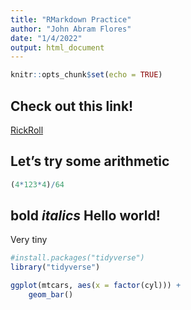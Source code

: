 ```yaml
---
title: "RMarkdown Practice"
author: "John Abram Flores"
date: "1/4/2022"
output: html_document
---
```


```r
knitr::opts_chunk$set(echo = TRUE)
```


## Check out this link!
[RickRoll](https://www.youtube.com/watch?v=dQw4w9WgXcQ)

## Let's try some arithmetic

```r
(4*123*4)/64
```

## **bold** _italics_ **Hello world!**
############ Very tiny

```r
#install.packages("tidyverse")
library("tidyverse")
```

```r
ggplot(mtcars, aes(x = factor(cyl))) +
    geom_bar()
```

